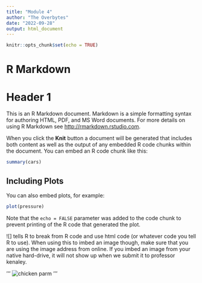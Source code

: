 ```yaml
---
title: "Module 4"
author: "The Overbytes"
date: "2022-09-28"
output: html_document
---
```


```r
knitr::opts_chunk$set(echo = TRUE)
```

# R Markdown

# Header 1

This is an R Markdown document. Markdown is a simple formatting syntax for authoring HTML, PDF, and MS Word documents. For more details on using R Markdown see <http://rmarkdown.rstudio.com>.

When you click the **Knit** button a document will be generated that includes both content as well as the output of any embedded R code chunks within the document. You can embed an R code chunk like this:

```r
summary(cars)
```

## Including Plots

You can also embed plots, for example:

```r
plot(pressure)
```

Note that the `echo = FALSE` parameter was added to the code chunk to prevent printing of the R code that generated the plot.

![] tells R to break from R code and use html code (or whatever code you tell R to use). When using this to imbed an image though, make 
sure that you are using the image address from online. If you imbed an image from your native hard-drive, it will not show up when we submit 
it to professor kenaley.

'''
![chicken parm](https://cafedelites.com/wp-content/uploads/2018/04/Chicken-Parmigiana-IMAGE-2.jpg)
'''